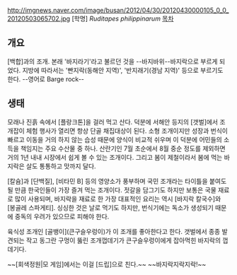http://imgnews.naver.com/image/busan/2012/04/30/20120430000105_0_0_20120503065702.jpg
[학명] ''Ruditapes philippinarum''
[[목차]]
== 개요 ==
[백합]과의 조개. 본래 '바지라기'라고 불르던 것을 --바지바위--바지락으로 부르게 되었다. 지방에 따라서는 '빤지락(동해안 지역)', '반지래기(경남 지역)' 등으로 부르기도 한다. --영어로 Barge rock--
== 생태 ==
모래나 진흙 속에서 [플랑크톤]을 걸러 먹고 산다. 덕분에 서해안 등지의 [갯벌]에서 조개잡이 체험 행사가 열리면 항상 단골 채집대상이 된다.
소형 조개이지만 성장과 번식이 빠르고 이동을 거의 하지 않는 습성 때문에 양식이 비교적 쉬우며 이 덕분에 어민들의 소득을 책임지는 주요 수산물 중 하나. 산란기인 7월 초순에서 8월 중순 정도를 제외하면 거의 1년 내내 시장에서 쉽게 볼 수 있는 조개이다. 그리고 봄이 제철이라서 봄에 먹는 바지락은 살도 통통하고 맛까지 달다.

[칼슘]과 [단백질], [비타민 B] 등의 영양소가 풍부하며 국민 조개라는 타이틀을 붙여도 될 만큼 한국인들이 가장 즐겨 먹는 조개이다. 젓갈을 담그기도 하지만 보통은 국물 재료로 많이 사용되며, 바지락을 재료로 한 가장 대표적인 요리는 역시 [바지락 칼국수]와 [봉골레 스파게티]. 
싱싱한 것은 날로 먹기도 하지만, 번식기에는 독소가 생성되기 때문에 중독의 우려가 있으므로 피해야 한다.

육식성 조개인 [골뱅이](큰구슬우렁이)가 이 조개를 좋아한다고 한다. 갯벌에서 종종 발견되는 작고 동그란 구멍이 뚫린 조개껍데기가 큰구슬우렁이에게 잡아먹힌 바지락의 껍데기다.

~~[회색정원|모 게임]에서는 이걸 [드립]으로 친다.~~ ~~바지락지락지락!~~
